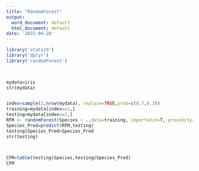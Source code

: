 ```yaml
---
title: "RandomForest"
output:
  word_document: default
  html_document: default
date: '2022-04-28'
---
```


```r

library('stats19')
library('dplyr')
library('randomForest')

             
```


```r

mydata=iris
str(mydata)



```

```r

index=sample(2,nrow(mydata), replace=TRUE,prob=c(0.7,0.3))
training=mydata[index==1,]
testing=mydata[index==2,]
RFM <- randomForest(Species ~ .,data=training, importance=T, proximity=T)
Species_Pred=predict(RFM,testing)
testing$Species_Pred=Species_Pred
str(testing)

             
```
```r


CFM=table(testing$Species,testing$Species_Pred)
CFM

             
```



